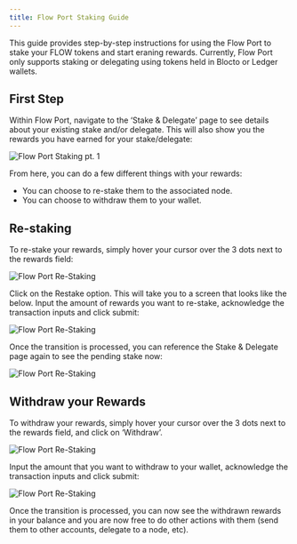 ```yaml
---
title: Flow Port Staking Guide
---
```


This guide provides step-by-step instructions for using the Flow Port to stake your FLOW tokens and start eraning rewards.
Currently, Flow Port only supports staking or delegating using tokens held in Blocto or Ledger wallets.

## First Step

Within Flow Port, navigate to the ‘Stake & Delegate’ page to see details about your existing stake and/or delegate.
This will also show you the rewards you have earned for your stake/delegate:

![Flow Port Staking pt. 1](port-stake-1.png)

From here, you can do a few different things with your rewards:

- You can choose to re-stake them to the associated node.
- You can choose to withdraw them to your wallet.

## Re-staking

To re-stake your rewards, simply hover your cursor over the 3 dots next to the rewards field:

![Flow Port Re-Staking](port-stake-2.png)

Click on the Restake option. This will take you to a screen that looks like the below. Input the amount of rewards you want to re-stake, acknowledge the transaction inputs and click submit:

![Flow Port Re-Staking](port-stake-3.png)

Once the transition is processed, you can reference the Stake & Delegate page again to see the pending stake now:

![Flow Port Re-Staking](port-stake-4.png)

## Withdraw your Rewards

To withdraw your rewards, simply hover your cursor over the 3 dots next to the rewards field, and click on ‘Withdraw’.

![Flow Port Re-Staking](port-stake-5.png)

Input the amount that you want to withdraw to your wallet, acknowledge the transaction inputs and click submit:

![Flow Port Re-Staking](port-stake-6.png)

Once the transition is processed, you can now see the withdrawn rewards in your balance and you are now free to do other actions with them (send them to other accounts, delegate to a node, etc).
